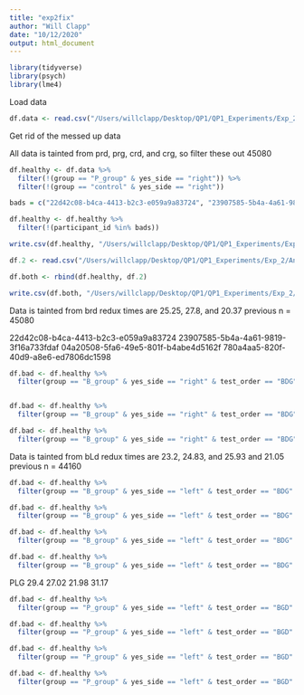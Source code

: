 ```yaml
---
title: "exp2fix"
author: "Will Clapp"
date: "10/12/2020"
output: html_document
---
```


```r
library(tidyverse)
library(psych)
library(lme4)
```


Load data
```r
df.data <- read.csv("/Users/willclapp/Desktop/QP1/QP1_Experiments/Exp_2/Analysis/raw/Exp_2_first_times.csv")
```


Get rid of the messed up data

All data is tainted from prd, prg, crd, and crg, so filter these out 45080 
```r
df.healthy <- df.data %>% 
  filter(!(group == "P_group" & yes_side == "right")) %>% 
  filter(!(group == "control" & yes_side == "right"))

bads = c("22d42c08-b4ca-4413-b2c3-e059a9a83724", "23907585-5b4a-4a61-9819-3f16a733fdaf", "04a20508-5fa6-49e5-801f-b4abe4d5162f", "780a4aa5-820f-40d9-a8e6-ed7806dc1598")

df.healthy <- df.healthy %>% 
  filter(!(participant_id %in% bads))

write.csv(df.healthy, "/Users/willclapp/Desktop/QP1/QP1_Experiments/Exp_2/Analysis/Exp_2_raw_healthy.csv")

df.2 <- read.csv("/Users/willclapp/Desktop/QP1/QP1_Experiments/Exp_2/Analysis/raw/Exp_2_second_times.csv")

df.both <- rbind(df.healthy, df.2)

write.csv(df.both, "/Users/willclapp/Desktop/QP1/QP1_Experiments/Exp_2/Analysis/Exp_2_raw.csv")

```


Data is tainted from brd redux
times are 25.25, 27.8, and 20.37
previous n = 45080

22d42c08-b4ca-4413-b2c3-e059a9a83724
23907585-5b4a-4a61-9819-3f16a733fdaf
04a20508-5fa6-49e5-801f-b4abe4d5162f
780a4aa5-820f-40d9-a8e6-ed7806dc1598

```r
df.bad <- df.healthy %>% 
  filter(group == "B_group" & yes_side == "right" & test_order == "BDG" & time_in_minutes > 25.2 & time_in_minutes < 25.3) 


df.bad <- df.healthy %>% 
  filter(group == "B_group" & yes_side == "right" & test_order == "BDG" & time_in_minutes > 27.7 & time_in_minutes < 27.9)

df.bad <- df.healthy %>% 
  filter(group == "B_group" & yes_side == "right" & test_order == "BDG" & time_in_minutes > 20.2 & time_in_minutes < 20.45)
```


Data is tainted from bLd redux
times are 23.2, 24.83, and 25.93 and 21.05
previous n = 44160
```r
df.bad <- df.healthy %>% 
  filter(group == "B_group" & yes_side == "left" & test_order == "BDG" & time_in_minutes > 23.15 & time_in_minutes < 23.25)

df.bad <- df.healthy %>% 
  filter(group == "B_group" & yes_side == "left" & test_order == "BDG" & time_in_minutes > 24.78 & time_in_minutes < 24.88)

df.bad <- df.healthy %>% 
  filter(group == "B_group" & yes_side == "left" & test_order == "BDG" & time_in_minutes > 25.8 & time_in_minutes < 25.98)

df.bad <- df.healthy %>% 
  filter(group == "B_group" & yes_side == "left" & test_order == "BDG" & time_in_minutes > 20.25 & time_in_minutes < 20.45)

```

PLG 29.4 27.02 21.98 31.17
```r
df.bad <- df.healthy %>% 
  filter(group == "P_group" & yes_side == "left" & test_order == "BGD" & time_in_minutes > 29.3 & time_in_minutes < 29.5)

df.bad <- df.healthy %>% 
  filter(group == "P_group" & yes_side == "left" & test_order == "BGD" & time_in_minutes > 27 & time_in_minutes < 27.1)

df.bad <- df.healthy %>% 
  filter(group == "P_group" & yes_side == "left" & test_order == "BGD" & time_in_minutes > 21.95 & time_in_minutes < 22)

df.bad <- df.healthy %>% 
  filter(group == "P_group" & yes_side == "left" & test_order == "BGD" & time_in_minutes > 31.12 & time_in_minutes < 31.22)

```



